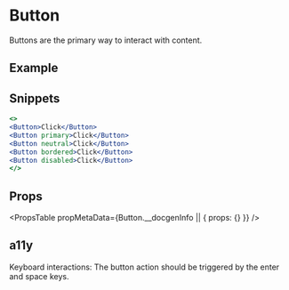 
# Button
Buttons are the primary way to interact with content.

## Example
<Example />

## Snippets
```.jsx
<>
<Button>Click</Button>
<Button primary>Click</Button>
<Button neutral>Click</Button>
<Button bordered>Click</Button>
<Button disabled>Click</Button>
</>
```

## Props
<PropsTable propMetaData={Button.__docgenInfo || { props: {} }} />


## a11y

Keyboard interactions: The button action should be triggered by the enter and space keys.


